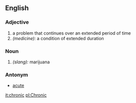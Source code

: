 ==English==

===Adjective===
#a problem that continues over an extended period of time
#''(medicine):'' a condition of extended duration

===Noun===

#''(slang):'' marijuana

===Antonym===
*[[acute]]

[[it:chronic]]
[[pl:Chronic]]